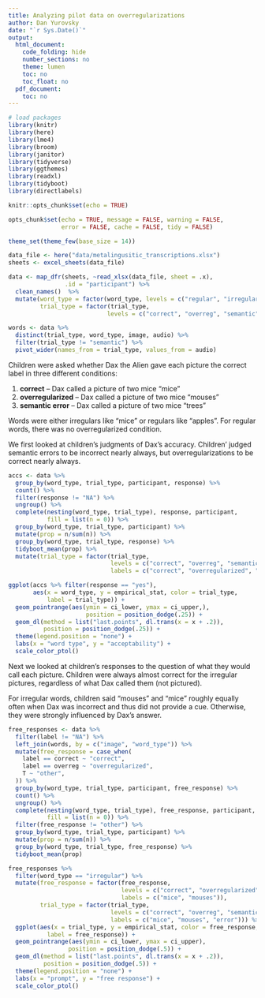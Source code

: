 ```yaml
---
title: Analyzing pilot data on overregularizations
author: Dan Yurovsky
date: "`r Sys.Date()`"
output:
  html_document:
    code_folding: hide
    number_sections: no
    theme: lumen
    toc: no
    toc_float: no
  pdf_document:
    toc: no
---
```

  
```r
# load packages
library(knitr)
library(here)
library(lme4)
library(broom)
library(janitor)
library(tidyverse)
library(ggthemes)
library(readxl)
library(tidyboot)
library(directlabels)

knitr::opts_chunk$set(echo = TRUE)

opts_chunk$set(echo = TRUE, message = FALSE, warning = FALSE, 
               error = FALSE, cache = FALSE, tidy = FALSE)

theme_set(theme_few(base_size = 14))
```

```r
data_file <- here("data/metalingusitic_transcriptions.xlsx")
sheets <- excel_sheets(data_file)

data <- map_dfr(sheets, ~read_xlsx(data_file, sheet = .x), 
                .id = "participant") %>%
  clean_names()  %>%
  mutate(word_type = factor(word_type, levels = c("regular", "irregular")),
         trial_type = factor(trial_type, 
                            levels = c("correct", "overreg", "semantic")))
```

```r
words <- data %>% 
  distinct(trial_type, word_type, image, audio) %>%
  filter(trial_type != "semantic") %>%
  pivot_wider(names_from = trial_type, values_from = audio)
```

Children were asked whether Dax the Alien gave each picture the correct label in three different conditions: 

1. **correct** -- Dax called a picture of two mice "mice"
2. **overregularized** -- Dax called a picture of two mice "mouses"
3. **semantic error** -- Dax called a picture of two mice "trees" 

Words were either irregulars like "mice" or regulars like "apples". For regular words, there was no overregularized condition.

We first looked at children's judgments of Dax's accuracy. Children' judged semantic errors to be incorrect nearly always, but overregularizations to be correct nearly always.

```r
accs <- data %>%
  group_by(word_type, trial_type, participant, response) %>%
  count() %>%
  filter(response != "NA") %>%
  ungroup() %>%
  complete(nesting(word_type, trial_type), response, participant,
           fill = list(n = 0)) %>%
  group_by(word_type, trial_type, participant) %>%
  mutate(prop = n/sum(n)) %>%
  group_by(word_type, trial_type, response) %>%
  tidyboot_mean(prop) %>%
  mutate(trial_type = factor(trial_type, 
                             levels = c("correct", "overreg", "semantic"),
                             labels = c("correct", "overregularized", "error")))

ggplot(accs %>% filter(response == "yes"), 
       aes(x = word_type, y = empirical_stat, color = trial_type,
           label = trial_type)) + 
  geom_pointrange(aes(ymin = ci_lower, ymax = ci_upper,), 
                      position = position_dodge(.25)) +
  geom_dl(method = list("last.points", dl.trans(x = x + .2)),
          position = position_dodge(.25)) + 
  theme(legend.position = "none") +
  labs(x = "word type", y = "acceptability") +
  scale_color_ptol()
```

Next we looked at children's responses to the question of what they would call each picture. Children were always almost correct for the irregular pictures, regardless of what Dax called them (not pictured).

For irregular words, children said "mouses" and "mice" roughly equally often when Dax was incorrect and thus did not provide a cue. Otherwise, they were strongly influenced by Dax's answer.


```r
free_responses <- data %>%
  filter(label != "NA") %>%
  left_join(words, by = c("image", "word_type")) %>%
  mutate(free_response = case_when(
    label == correct ~ "correct",
    label == overreg ~ "overregularized",
    T ~ "other",
  )) %>%
  group_by(word_type, trial_type, participant, free_response) %>%
  count() %>%
  ungroup() %>%
  complete(nesting(word_type, trial_type), free_response, participant,
           fill = list(n = 0)) %>%
  filter(free_response != "other") %>%
  group_by(word_type, trial_type, participant) %>%
  mutate(prop = n/sum(n)) %>%
  group_by(word_type, trial_type, free_response) %>%
  tidyboot_mean(prop) 

free_responses %>%
  filter(word_type == "irregular") %>%
  mutate(free_response = factor(free_response, 
                                levels = c("correct", "overregularized"),
                                labels = c("mice", "mouses")),
         trial_type = factor(trial_type, 
                             levels = c("correct", "overreg", "semantic"),
                             labels = c("mice", "mouses", "error"))) %>%
  ggplot(aes(x = trial_type, y = empirical_stat, color = free_response,
           label = free_response)) + 
  geom_pointrange(aes(ymin = ci_lower, ymax = ci_upper),
                 position = position_dodge(.5)) +
  geom_dl(method = list("last.points", dl.trans(x = x + .2)),
          position = position_dodge(.5)) + 
  theme(legend.position = "none") +
  labs(x = "prompt", y = "free response") +
  scale_color_ptol()
```
